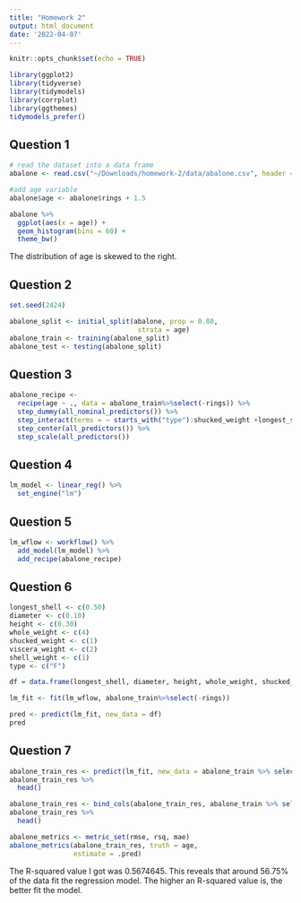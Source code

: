 ```yaml
---
title: "Homework 2"
output: html_document
date: '2022-04-07'
---
```



```r
knitr::opts_chunk$set(echo = TRUE)
```

```r
library(ggplot2)
library(tidyverse)
library(tidymodels)
library(corrplot)
library(ggthemes)
tidymodels_prefer()
```


## Question 1 
```r
# read the dataset into a data frame
abalone <- read.csv("~/Downloads/homework-2/data/abalone.csv", header = TRUE)

#add age variable
abalone$age <- abalone$rings + 1.5

abalone %>% 
  ggplot(aes(x = age)) +
  geom_histogram(bins = 60) +
  theme_bw()
```

The distribution of age is skewed to the right.


## Question 2
```r
set.seed(2424)

abalone_split <- initial_split(abalone, prop = 0.80,
                                strata = age)
abalone_train <- training(abalone_split)
abalone_test <- testing(abalone_split)
```

## Question 3 
```r
abalone_recipe <- 
  recipe(age ~ ., data = abalone_train%>%select(-rings)) %>% 
  step_dummy(all_nominal_predictors()) %>%
  step_interact(terms = ~ starts_with("type"):shucked_weight +longest_shell:diameter + shucked_weight:shell_weight) %>%
  step_center(all_predictors()) %>%
  step_scale(all_predictors())
```


## Question 4
```r
lm_model <- linear_reg() %>% 
  set_engine("lm")
```


## Question 5
```r
lm_wflow <- workflow() %>% 
  add_model(lm_model) %>% 
  add_recipe(abalone_recipe)
```


## Question 6 
```r
longest_shell <- c(0.50)
diameter <- c(0.10)
height <- c(0.30)
whole_weight <- c(4)
shucked_weight <- c(1) 
viscera_weight <- c(2) 
shell_weight <- c(1)
type <- c("F")

df = data.frame(longest_shell, diameter, height, whole_weight, shucked_weight, viscera_weight, shell_weight, type, stringsAsFactors = TRUE)

lm_fit <- fit(lm_wflow, abalone_train%>%select(-rings))

pred <- predict(lm_fit, new_data = df)
pred
```


## Question 7
```r
abalone_train_res <- predict(lm_fit, new_data = abalone_train %>% select(-age))
abalone_train_res %>% 
  head()

abalone_train_res <- bind_cols(abalone_train_res, abalone_train %>% select(age))
abalone_train_res %>% 
  head()

abalone_metrics <- metric_set(rmse, rsq, mae)
abalone_metrics(abalone_train_res, truth = age, 
                estimate = .pred)
```
The R-squared value I got was 0.5674645. This reveals that around 56.75% of the data fit the regression model. The higher an R-squared value is, the better fit the model.
